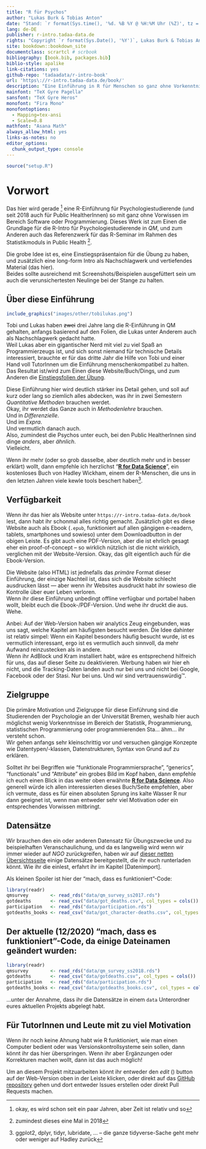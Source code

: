 ```yaml
---
title: "R für Psychos"
author: "Lukas Burk & Tobias Anton"
date: "Stand: `r format(Sys.time(), '%d. %B %Y @ %H:%M Uhr (%Z)', tz = 'Europe/Berlin')`"
lang: de-DE
publisher: r-intro.tadaa-data.de
rights: "Copyright `r format(Sys.Date(), '%Y')`, Lukas Burk & Tobias Anton, CC-BY-NC"
site: bookdown::bookdown_site
documentclass: scrartcl # scrbook
bibliography: [book.bib, packages.bib]
biblio-style: apalike
link-citations: yes
github-repo: 'tadaadata/r-intro-book'
url: 'https\://r-intro.tadaa-data.de/book/'
description: "Eine Einführung in R für Menschen so ganz ohne Vorkenntnisse"
mainfont: "TeX Gyre Pagella"
sansfont: "TeX Gyre Heros"
monofont: "Fira Mono"
monofontoptions:
  - Mapping=tex-ansi
  - Scale=0.8
mathfont: "Asana Math"
always_allow_html: yes
links-as-notes: no
editor_options: 
  chunk_output_type: console
---
```


```r
source("setup.R")
```

# Vorwort {-}

Das hier wird gerade ^[okay, es wird schon seit ein paar Jahren, aber Zeit ist relativ und so] eine R-Einführung für Psychologiestudierende (und seit 2018 auch für Public HealtherInnen) so mit ganz ohne Vorwissen im Bereich Software oder Programmierung. Dieses Werk ist zum Einen die Grundlage für die R-Intro für Psychologiestudierende in *QM*, und zum Anderen auch das Referenzwerk für das R-Seminar im Rahmen des Statistikmoduls in Public Health ^[zumindest dieses eine Mal in 2018].

Die grobe Idee ist es, eine Einstiegspräsentaion für die Übung zu haben, und zusätzlich eine long-form Intro als Nachschlagwerk und vertiefendes Material (das hier).  
Beides sollte ausreichend mit Screenshots/Beispielen ausgefüttert sein um auch die verunsichertesten Neulinge bei der Stange zu halten.

<!--
Das Ganze ist so dermaßen work in progress, dass ich sogar das hier eingebaut habe:

```r
get_latest_commit(5)
```
-->

## Über diese Einführung {-}

```r
include_graphics("images/other/tobilukas.png")
```

Tobi und Lukas haben  ~~zwei~~ drei Jahre lang die R-Einführung in QM gehalten, anfangs basierend auf den Folien, die Lukas unter Anderem auch als Nachschlagwerk gedacht hatte.  
Weil Lukas aber ein gigantischer Nerd mit viel zu viel Spaß an Programmierzeugs ist, und sich sonst niemand für technische Details interessiert, brauchte er für das dritte Jahr die Hilfe von Tobi und einer Hand voll TutorInnen um die Einführung menschenkompatibel zu halten.  
Das Resultat ist/wird zum Einen diese Website/Buch/Dings, und zum Anderen die [Einstiegsfolien der Übung](https://r-intro.tadaa-data.de/slides/).  

Diese Einführung hier wird deutlich stärker ins Detail gehen, und soll auf kurz oder lang so ziemlich alles abdecken, was ihr in zwei Semestern *Quantitative Methoden* brauchen werdet.  
Okay, ihr werdet das Ganze auch in *Methodenlehre* brauchen.  
Und in *Differenzielle*.  
Und im *Expra*.  
Und vermutlich danach auch.  
Also, zumindest die Psychos unter euch, bei den Public HealtherInnen sind dinge *anders*, aber *ähnlich*.  
Vielleicht. 

Wenn ihr mehr (oder so grob dasselbe, aber deutlich mehr und in besser erklärt) wollt, dann empfehle ich herzlichst "[**R for Data Science**](http://r4ds.had.co.nz/)", ein kostenloses Buch von Hadley Wickham, einem der R-Menschen, die uns in den letzten Jahren viele kewle tools beschert haben^[ggplot2, dplyr, tidyr, lubridate, ... – die ganze tidyverse-Sache geht mehr oder weniger auf Hadley zurück].

## Verfügbarkeit {-}

Wenn ihr das hier als Website unter `https://r-intro.tadaa-data.de/book` lest, dann habt ihr schonmal alles richtig gemacht. Zusätzlich gibt es diese Website auch als Ebook (`.epub`, funktioniert auf allen gängigen e-readern, tablets, smartphones und sowieso) unter dem Downloadbutton in der obigen Leiste. Es gibt auch eine PDF-Version, aber die ist ehrlich gesagt eher ein proof-of-concept – so wirklich nützlich ist die nicht wirklich, verglichen mit der Website-Version. Okay, das gilt eigentlich auch für die Ebook-Version.

Die Website (also HTML) ist jednefalls das *primäre* Format dieser Einführung, der einzige Nachteil ist, dass sich die Website schlecht ausdrucken lässt — aber wenn ihr Websites ausdruckt habt ihr sowieso die Kontrolle über euer Leben verloren.  
Wenn ihr diese Einführung unbedingt offline verfügbar und portabel haben wollt, bleibt euch die Ebook-/PDF-Version. Und wehe ihr druckt die aus. Wehe.

Anbei: Auf der Web-Version haben wir analytics Zeug eingebunden, was uns sagt, welche Kapitel am häufigsten besucht werden. Die Idee dahinter ist relativ simpel: Wenn ein Kapitel besonders häufig besucht wurde, ist es vermutlich interessant, ergo ist es vermutlich auch sinnvoll, da mehr Aufwand reinzustecken als in andere.  
Wenn ihr AdBlock und Kram installiert habt, wäre es entsprechend hilfreich für uns, das auf dieser Seite zu deaktivieren. Werbung haben wir hier eh nicht, und die Tracking-Daten landen auch nur bei uns und nicht bei Google, Facebook oder der Stasi. Nur bei uns. Und wir sind vertrauenswürdig™.

## Zielgruppe {-}

Die primäre Motivation und Zielgruppe für diese Einführung sind die Studierenden der Psychologie an der Universität Bremen, weshalb hier auch möglichst wenig Vorkenntnisse im Bereich der Statistik, Programmierung, statistischen Programmierung oder programmierenden Sta... ähm... ihr versteht schon.  
Wir gehen anfangs sehr kleinschrittig vor und versuchen gängige Konzepte wie Datentypen/-klassen, Datenstrukturen, Syntax von Grund auf zu erklären.  

Solltet ihr bei Begriffen wie "funktionale Programmiersprache", "generics", "functionals" und "Attribute" ein grobes Bild im Kopf haben, dann empfehle ich euch einen Blick in das weiter oben erwähnte [**R for Data Science**](http://r4ds.had.co.nz/). Also generell würde ich allen interessierten dieses Buch/Seite empfehlen, aber ich vermute, dass es für einen absoluten Sprung ins kalte Wasser R nur dann geeignet ist, wenn man entweder sehr viel Motivation oder ein entsprechendes Vorwissen mitbringt.


## Datensätze {-}

Wir brauchen den ein oder anderen Datensatz für Übungszwecke und zu beispielhaften Veranschaulichung, und da es langweilig wird wenn wir immer wieder auf *NGO* zurückgreifen, haben wir auf [dieser netten Übersichtsseite](https://data.tadaa-data.de) einige Datensätze bereitgestellt, die ihr euch runterladen könnt. Wie ihr die einlest, erfahrt ihr im Kapitel [Datenimport].

Als kleinen Spoiler ist hier der "mach, dass es funktioniert"-Code:

```r
library(readr)
qmsurvey        <- read_rds("data/qm_survey_ss2017.rds")
gotdeaths       <- read_csv("data/got_deaths.csv", col_types = cols())
participation   <- read_rds("data/participation.rds")
gotdeaths_books <- read_csv("data/got_character-deaths.csv", col_types = cols())
```
## Der aktuelle (12/2020) "mach, dass es funktioniert"-Code, da einige Dateinamen geändert wurden:

```r
library(readr)
qmsurvey        <- read_rds("data/qm_survey_ss2018.rds")
gotdeaths       <- read_csv("data/gotdeaths.csv", col_types = cols())
participation   <- read_rds("data/participation.rds")
gotdeaths_books <- read_csv("data/gotdeaths_books.csv", col_types = cols())
```

...unter der Annahme, dass ihr die Datensätze in einem `data` Unterordner eures aktuellen Projekts abgelegt habt.

## Für TutorInnen und Leute mit zu viel Motivation {-}

Wenn ihr noch keine Ahnung habt wie R funktioniert, wie man einen Computer bedient oder was Versionskontrollsysteme sein sollen, dann könnt ihr das hier überspringen. Wenn ihr aber Ergänzungen oder Korrekturen machen wollt, dann ist das auch möglich!

Um an diesem Projekt mitzuarbeiten könnt ihr entweder den *edit* (<i class="fa fa-edit fa-lg"></i>) button auf der Web-Version oben in der Leiste klicken, oder direkt auf das [GitHub repository](https://github.com/tadaadata/r-intro-book) gehen und dort entweder Issues erstellen oder direkt Pull Requests machen.
